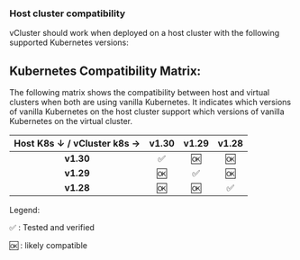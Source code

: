 
### Host cluster compatibility
<HostClusterCompat distro="k8s"/>

vCluster should work when deployed on a host cluster with the following supported Kubernetes versions:
<KubernetesVersions/>

## Kubernetes Compatibility Matrix:

The following matrix shows the compatibility between host and virtual clusters when both are using vanilla Kubernetes. It indicates which versions of vanilla Kubernetes on the host cluster support which versions of vanilla Kubernetes on the virtual cluster.


| Host K8s ↓ / vCluster k8s → | v1.30 | v1.29 | v1.28 |
|:----------------------------:|:-------:|:-------:|:--------:|
| **v1.30**                  | ✅      | 🆗      | 🆗       |
| **v1.29**                  | 🆗      | ✅      | 🆗       |
| **v1.28**                  | 🆗      | 🆗      | ✅       |


Legend:

✅ : Tested and verified

🆗 : likely compatible
